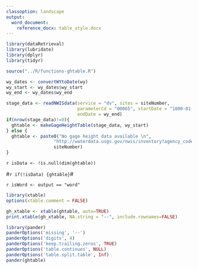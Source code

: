 ```yaml
---
classoption: landscape
output: 
  word_document:
    reference_docx: table_style.docx
---
```


```r
library(dataRetrieval)
library(lubridate)
library(dplyr)
library(tidyr)

source("../R/functions-ghtable.R")
```

```r
wy_dates <- convertWYtoDate(wy)
wy_start <- wy_dates$wy_start
wy_end <- wy_dates$wy_end

stage_data <- readNWISdata(service = "dv", sites = siteNumber, 
                           parameterCd = "00065", startDate = "1800-01-01", 
                           endDate = wy_end)
if(nrow(stage_data)!=0){
  ghtable <- makeGageHeightTable(stage_data, wy_start)
} else {
  ghtable <- paste0("No gage height data available \n",
                  "http://waterdata.usgs.gov/nwis/inventory?agency_code=USGS&site_no=",
                  siteNumber)
}
``` 

`r isData <- !is.null(dim(ghtable))`

#`r if(!isData) {ghtable}`#

`r isWord <- output == "word"`
```r
library(xtable)
options(xtable.comment = FALSE)

gh_xtable <- xtable(ghtable, auto=TRUE)
print.xtable(gh_xtable, NA.string = "--", include.rownames=FALSE)
```

```r
library(pander)
panderOptions('missing', '--')
panderOptions('digits', 4)
panderOptions('keep.trailing.zeros', TRUE)
panderOptions('table.continues', NULL)
panderOptions('table.split.table', Inf)
pander(ghtable)
```
